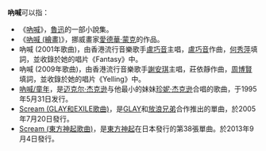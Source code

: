 '''吶喊'''可以指：
* 《[[吶喊|吶喊]]》，[[魯迅|魯迅]]的一部小說集。
* 《[[吶喊_(繪畫)|吶喊 (繪畫)]]》，挪威畫家[[愛德華·蒙克|愛德華·蒙克]]的作品。
* 吶喊 (2001年歌曲)，由香港流行音樂歌手[[盧巧音|盧巧音]]主唱，[[盧巧音|盧巧音]]作曲，[[何秀萍|何秀萍]]填詞，並收錄於她的唱片《Fantasy》中。
* 吶喊 (2009年歌曲)，由香港流行音樂歌手[[謝安琪|謝安琪]]主唱，莊依靜作曲，[[周博賢|周博賢]]填詞，並收錄於她的唱片《Yelling》中。
* [[吶喊/童年|吶喊/童年]]，是[[迈克尔·杰克逊|迈克尔·杰克逊]]与他最小的妹妹[[珍妮·杰克逊|珍妮·杰克逊]]合唱的歌曲，于1995年5月31日发行。
* [[Scream_(GLAY和EXILE歌曲)|Scream (GLAY和EXILE歌曲)]]，是[[GLAY|GLAY]]和[[放浪兄弟|放浪兄弟]]合作推出的單曲，於2005年7月20日發行。
* [[Scream_(東方神起歌曲)|Scream (東方神起歌曲)]]，是[[東方神起|東方神起]]在日本發行的第38張單曲。於2013年9月4日發行。


{{disambig|N|Cat=二字消歧义}}